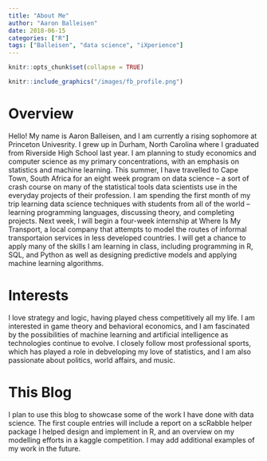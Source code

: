 ```yaml
---
title: "About Me"
author: "Aaron Balleisen"
date: 2018-06-15
categories: ["R"]
tags: ["Balleisen", "data science", "iXperience"]
---
```


```r
knitr::opts_chunk$set(collapse = TRUE)
```

```r
knitr::include_graphics("/images/fb_profile.png")
```

# Overview

Hello! My name is Aaron Balleisen, and I am currently a rising sophomore at Princeton Univesrity. I grew up in Durham, North Carolina where I graduated from Riverside High School last year. I am planning to study economics and computer science as my primary concentrations, with an emphasis on statistics and machine learning. This summer, I have travelled to Cape Town, South Africa for an eight week program on data science -- a sort of crash course on many of the statistical tools data scientists use in the everyday projects of their profession. I am spending the first month of my trip learning data science techniques with students from all of the world -- learning programming languages, discussing theory, and completing projects. Next week, I will begin a four-week internship at Where Is My Transport, a local company that attempts to model the routes of informal transportaion services in less developed countries. I will get a chance to apply many of the skills I am learning in class, including programming in R, SQL, and Python as well as designing predictive models and applying machine learning algorithms.

# Interests

I love strategy and logic, having played chess competitively all my life. I am interested in game theory and behavioral economics, and I am fascinated by the possibilities of machine learning and artificial intelligence as technologies continue to evolve. I closely follow most professional sports, which has played a role in debveloping my love of statistics, and I am also passionate about politics, world affairs, and music.

# This Blog

I plan to use this blog to showcase some of the work I have done with data science. The first couple entries will include a report on a scRabble helper package I helped design and implement in R, and an overview on my modelling efforts in a kaggle competition. I may add additional examples of my work in the future.
